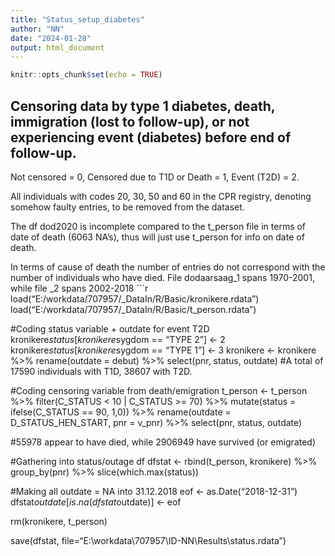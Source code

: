 ```yaml
---
title: "Status_setup_diabetes"
author: "NN"
date: "2024-01-28"
output: html_document
---
```


```r
knitr::opts_chunk$set(echo = TRUE)
```

## Censoring data by type 1 diabetes, death, immigration (lost to follow-up), or not experiencing event (diabetes) before end of follow-up.

Not censored = 0, Censored due to T1D or Death = 1, Event (T2D) = 2. 

All individuals with codes 20, 30, 50 and 60 in the CPR registry, denoting somehow faulty entries, to be removed from the dataset.

The df dod2020 is incomplete compared to the t_person file in terms of date of death (6063 NA's), thus will just use t_person for info on date of death.

In terms of cause of death the number of entries do not correspond with the number of individuals who have died. File dodaarsaag_1 spans 1970-2001, while file _2 spans 2002-2018 
```r

load("E:/workdata/707957/_DataIn/R/Basic/kronikere.rdata")
load("E:/workdata/707957/_DataIn/R/Basic/t_person.rdata")

#Coding status variable + outdate for event T2D
kronikere$status[kronikere$sygdom == "TYPE 2"] <- 2
kronikere$status[kronikere$sygdom == "TYPE 1"] <- 3
kronikere <- kronikere %>% 
  rename(outdate = debut) %>% 
   select(pnr,
         status,
         outdate)
#A total of 17590 individuals with T1D, 38607 with T2D.

#Coding censoring variable from death/emigration
t_person <- t_person %>%
  filter(C_STATUS < 10 | C_STATUS >= 70) %>% 
  mutate(status = ifelse(C_STATUS == 90, 1,0)) %>% 
  rename(outdate = D_STATUS_HEN_START,
         pnr = v_pnr) %>% 
  select(pnr,
         status,
         outdate)

#55978 appear to have died, while 2906949 have survived (or emigrated)
  
#Gathering into status/outage df 
dfstat <- rbind(t_person, kronikere) %>%
  group_by(pnr) %>% 
  slice(which.max(status))

#Making all outdate = NA into 31.12.2018
eof <- as.Date("2018-12-31")
dfstat$outdate[is.na(dfstat$outdate)] <- eof

rm(kronikere, t_person)

save(dfstat, file="E:\\workdata\\707957\\ID-NN\\Results\\status.rdata")
